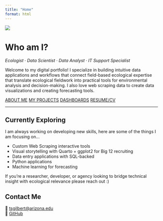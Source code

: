 ```yaml
---
title: "Home"
format: html
---
```


<img src="assets/tim_gc.jpg" class="intro-image"/>

# Who am I?

*Ecologist · Data Scientist · Data Analyst · IT Support Specialist*

Welcome to my digital portfolio! I specialize in building intuitive data applications and workflows that connect field-based ecological expertise that translate ecological fieldwork into practical tools for environmental analysis and decision-making. I also love web scraping data to create data visualizations and creating forecasting tools.

::: card-container
<a href="about.qmd" class="card card-about">ABOUT ME</a> <a href="projects.qmd" class="card card-projects">MY PROJECTS</a> <a href="visualizations.qmd" class="card card-visualizations">DASHBOARDS</a> <a href="resume.qmd" class="card card-resume">RESUME/CV</a>
:::

------------------------------------------------------------------------

::: explore-text
## Currently Exploring

I am always working on developing new skills, here are some of the things I am focusing on...

-   Custom Web Scraping interactive tools
-   Visual storytelling with Quarto + ggplot2 for Big 12 recruiting
-   Data entry applications with SQL-backed
-   Python applications
-   Machine learning for forecasting

If you're a researcher, developer, or agency looking to bridge technical insight with ecological relevance please reach out :)
:::

## Contact Me

📧 [tsgilbert\@arizona.edu](mailto:tsgilbert@arizona.edu)\
🔗 [GitHub](https://github.com/tgilbert14)
